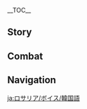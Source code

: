 {{CharacterTabs}}
{{LanguageTabs}}
__TOC__
==Story==
{{VO/Story
|character           = Rosaria
|language            = ko
|name                = 로자리아

|vo_01_01_title      = 첫 만남…
|vo_01_01_subtitle   = Hello
|vo_01_01_file       = VO_{language}{character} Hello.ogg
|vo_01_01_tx         = 가여운 신도여, 골칫거리가 있다면 날 찾아와. 근데 기도가 하고 싶은 거라면, 다른 수녀를 찾아가 봐.<br>…응? 넌 신도가 아니라고?
|vo_01_01_rm         = Gayeoun sindoyeo, golchitgeoriga itdamyeon nal chajawa. Geunde gidoga hago sipeun georamyeon, dareun sunyeoreul chajaga bwa.<br>...Eung? Neon sindoga anirago?
|vo_02_01_title      = 잡담・무료함
|vo_02_01_subtitle   = Chat: Boredom
|vo_02_01_file       = VO_{language}{character} Chat - Boredom.ogg
|vo_02_01_tx         = 아직 안 갔어?
|vo_02_01_rm         = Ajik an gasseo?
|vo_02_02_title      = 잡담・잔업
|vo_02_02_subtitle   = Chat: Overtime
|vo_02_02_file       = VO_{language}{character} Chat - Overtime.ogg
|vo_02_02_tx         = 뭐든 말 해봐. 잔업은 빼고
|vo_02_02_rm         = Mwodeun mal haebwa. Janeobeun ppaego
|vo_02_03_title      = 잡담・몬드 생활
|vo_02_03_subtitle   = Chat: Life in Mondstadt
|vo_02_03_file       = VO_{language}{character} Chat - Life in Mondstadt.ogg
|vo_02_03_tx         = 열심히 일해서 하루하루 잘 사는 게 몬드의 생활이잖아?
|vo_02_03_rm         = Yeolsimhi ilhaeseo haruharu jal saneun ge Mondeu-ui saenghwarijana?
|vo_03_01_title      = 비가 올 때…
|vo_03_01_subtitle   = When It Rains
|vo_03_01_file       = VO_{language}{character} When It Rains.ogg
|vo_03_01_tx         = 효율만 떨어져
|vo_03_01_rm         = Hyoyulman tteoreojyeo
|vo_03_02_title      = 번개가 칠 때…
|vo_03_02_subtitle   = When Thunder Strikes
|vo_03_02_file       = VO_{language}{character} When Thunder Strikes.ogg
|vo_03_02_tx         = 하, 귀찮군
|vo_03_02_rm         = Ha, gwichankun
|vo_03_03_title      = 눈이 올 때…
|vo_03_03_subtitle   = When It Snows
|vo_03_03_file       = VO_{language}{character} When It Snows.ogg
|vo_03_03_tx         = 눈 오는 날엔 조심히 움직이는 게 좋아
|vo_03_03_rm         = Nun oneul naren josimhi unjigineun ge joa
|vo_03_04_title      = 강풍이 불 때…
|vo_03_04_subtitle   = When the Wind Is Blowing
|vo_03_04_file       = VO_{language}{character} When the Wind Is Blowing.ogg
|vo_03_04_tx         = 바람의 신 바르스토바의 가호인가? 잠깐, 바르토바스였나…
|vo_03_04_rm         = Baram-ui Sin Bareuseutoba-ui gahoinga? Jamkkan, Bareutobaseuyeotna...
|vo_04_01_title      = 아침 인사…
|vo_04_01_subtitle   = Good Morning
|vo_04_01_file       = VO_{language}{character} Good Morning.ogg
|vo_04_01_tx         = 좋은 아침, 하암… 벌써 아침 기도가 시작된 거야? 너무 이르잖아
|vo_04_01_rm         = Joeun achim, ha'am... beolsseo achim gidoga sijakdoen geoya? Neomu ireujana
|vo_04_02_title      = 점심 인사…
|vo_04_02_subtitle   = Good Afternoon
|vo_04_02_file       = VO_{language}{character} Good Afternoon.ogg
|vo_04_02_tx         = 오후의 햇살은 숙면에 좋대. 너도 한번 느껴봐
|vo_04_02_rm         = Ohu-ui haetsareun sukmyeone jotdae. Neodo hanbeon neukkyeobwa
|vo_04_03_title      = 저녁 인사…
|vo_04_03_subtitle   = Good Evening
|vo_04_03_file       = VO_{language}{character} Good Evening.ogg
|vo_04_03_tx         = 저녁이네. 저녁 기도라면 난 빠질래. 이유는 없어
|vo_04_03_rm         = Jeonyeogine. Jeonyeok gidoramyeon na ppajillae. Iyuneun eopsseo
|vo_04_04_title      = 굿나잇…
|vo_04_04_subtitle   = Good Night
|vo_04_04_file       = VO_{language}{character} Good Night.ogg
|vo_04_04_tx         = 가서 쉬어. 나머지 일은 내가 처리할 테니 안심해
|vo_04_04_rm         = Gaseo swieo. Nameoji ireun naega cheorihal teni ansimhae
|vo_05_01_title      = 로자리아 자신에 대해・수녀
|vo_05_01_subtitle   = About {character}: Sister
|vo_05_01_file       = VO_{language}{character} About {character} - Sister.ogg
|vo_05_01_tx         = 나? 난 그냥 재미없는 사람이야. 보다시피 성당도, 일하는 것도 싫어하지
|vo_05_01_rm         = Na? Nan geunyang jaemieomneun saramiya. Bodasipi seongdangdo, ilhaneun geotdo sireohaji
|vo_05_02_title      = 로자리아 자신에 대해・귀찮음
|vo_05_02_subtitle   = About {character}: Troubles
|vo_05_02_file       = VO_{language}{character} About {character} - Troubles.ogg
|vo_05_02_tx         = 그 수녀들 정말 귀찮아 죽겠다니까. 사람 잡아두고 기도해라, 찬양해라. 나 여기 있다는 거 절대 말하지 마
|vo_05_02_rm         = Geu sunyeodeul jeongmal gwichana jukgetdanikka. Saram jabadugo gidohaera, chanyanghaera. Nan yeogi itdaneun geo jeoldae malhaji ma
|vo_06_01_title      = 우리에 대해・신앙
|vo_06_01_subtitle   = About Us: Beliefs
|vo_06_01_file       = VO_{language}{character} About Us - Beliefs.ogg
|vo_06_01_tx         = 신이 모든 인간을 포용할 수 있다지만 다 돌봐주진 않을걸? 안 그럼 인간의 고난이 무의미해질 거 아냐
|vo_06_01_rm         = Sini modeun inganeul poyonghal su itdajiman da dolbwajujin anneulgeol? An geureom ingan-ui gonani mu'uimihaejil geo anya
|vo_06_02_title      = 우리에 대해・기도
|vo_06_02_subtitle   = About Us: Prayer
|vo_06_02_file       = VO_{language}{character} About Us - Prayer.ogg
|vo_06_02_tx         = 기도하자. 신이나 다른 사람을 위해서가 아닌 자신을 위해서 말이야
|vo_06_02_rm         = Gidohaja. Sinina dareun sarameul wihaeseoga anin jasineul wihaeseo mariya
|vo_06_03_title      = 우리에 대해・전투
|vo_06_03_subtitle   = About Us: Battle
|vo_06_03_file       = VO_{language}{character} About Us - Battle.ogg
|vo_06_03_tx         = 무리하지 말고 도움이 필요하면 날 불러
|vo_06_03_rm         = Murihaji malgo doumi piryohamyeon nal bulleo
|vo_07_01_title      = 「신의 눈」에 대해…
|vo_07_01_subtitle   = About the Vision
|vo_07_01_file       = VO_{language}{character} About the Vision.ogg
|vo_07_01_tx         = 「신의 눈」은 실력의 증명이자 살아남았다는 훈장이기도 해…. 글쎄? 좋은 건 항상 양면성이 있기 마련이지. 「신의 눈」이 뭔지 단정 짓지 않을 거야. 나와는 서로를 증명하는 관계일 뿐이니까
|vo_07_01_rm         = "Sin-ui Nun"eun sillyeok-ui jeungmyeong'ija saranamatdaneun hunjang'igido hae.... Geulsse? Joeun geon hangsang yangmyeonseong'i itgi maryeoniji. "Sin-ui Nun"i mwonji danjeongjitji aneul geoya. Nawan seorureul jeungmyeonghaneun gwangyeil ppuninikka
|vo_07_02_title      = 하고 싶은 이야기…
|vo_07_02_subtitle   = Something to Share
|vo_07_02_file       = VO_{language}{character} Something to Share.ogg
|vo_07_02_tx         = 기분 좋아지는 얘기… 아, 만일일 뿐이지만 언젠가 해결할 수 없는 난관에 부딪히게 돼도 그게 인생의 끝이라고 생각하지 마. 누군가 널 그 곤경에서 꺼내줄지도 모르잖아?
|vo_07_02_rm         = Gibun joajineun yaegi... a, maninil ppunijiman eonjenga haegyeolhal su eomneun nangwane budichige dwaedo geuge insaeng-ui kkeuchirago saenggakhaji ma. Nugunga neol geu gongyeong'eseo kkeonaejuljido moreujana?
|vo_07_03_title      = 흥미있는 일…
|vo_07_03_subtitle   = Interesting Things
|vo_07_03_file       = VO_{language}{character} Interesting Things.ogg
|vo_07_03_tx         = 풀떼기 같은 거엔 관심 없어. 아, 민들레만 빼고. 아주 맛있는 민들레주를 만들 수 있거든. 휴식 시간에 마시는 한잔은 늦잠보다 달콤하지
|vo_07_03_rm         = Pulttegi gateun geoen gwansim eopsseo. A, mindeulleman ppaego. Aju masitneun mindeullejureul mandeul su itgeodeun. Hyusik sigane masineun hanjaneun neutjamboda dalkomhaji
|vo_08_01_title      = 다이루크에 대해…
|vo_08_01_subtitle   = About [[Diluc]]
|vo_08_01_file       = VO_{language}{character} About Diluc.ogg
|vo_08_01_tx         = 딱 보면 알잖아? 그 부잣집 도련님은 보통 내기가 아니야. 자신을 드러내지 않고, 자신감 넘치면서… 위험한 기운이 맴돌지
|vo_08_01_rm         = Ttak bomyeon aljana? Geu bujatjip doryeonnimeun botong naegiga aniya. Jasineul deureonaeji anko, jasingam neomchimyeonseo... wiheomhan giuni maemdolji
|vo_08_02_title      = 케이아에 대해…
|vo_08_02_subtitle   = About [[Kaeya]]
|vo_08_02_file       = VO_{language}{character} About Kaeya.ogg
|vo_08_02_tx         = 케이아는 술에 취해야만 본 모습이 드러나. 말만 번지르르한 건 그의 보호색인 셈이지. 하, 아무리 연기해도 다 보여. 너도 그가 취한 모습을 한번 봐야 해
|vo_08_02_rm         = Keia-neun sure chwihaeyaham bon mosseubi deureona. Malman beonjireureuhan geon geu-ui bohosaegin semiji. Ha, amuri yeongihaedo da boyeo. Neodo geuga chwihan moseubeul hanbeon bwaya hae
|vo_08_03_title      = 벤티에 대해…
|vo_08_03_subtitle   = About [[Venti]]
|vo_08_03_file       = VO_{language}{character} About Venti.ogg
|vo_08_03_tx         = 그 음유시인한텐 아주 특별한 기운이 있어…. 아직 단정 지을 순 없지만, 다른 시민들과는 뭔가 다른 것 같아
|vo_08_03_rm         = Geu eumyusi'inhanten aju teukbyeolhan giuni isseo.... Ajik danjeong jieul sun eopjjiman, dareun simindeulgwaneun mwonga dareun geot gata
|vo_08_04_title      = 바바라에 대해…
|vo_08_04_subtitle   = About [[Barbara]]
|vo_08_04_file       = VO_{language}{character} About Barbara.ogg
|vo_08_04_tx         = 바바라는 계속 내 옆에 붙어서 예배드리고 성가대에 서라고 안달이야. 설마 빅토리아가 보낸 건가?
|vo_08_04_rm         = Babara-neun gyesok nae yeope buteoseo yebaedeurigo seonggadae'e seorago andariya. Seolma Biktoria-ga bonaen geonga?
|vo_08_05_title      = 진에 대해…
|vo_08_05_subtitle   = About [[Jean]]
|vo_08_05_file       = VO_{language}{character} About Jean.ogg
|vo_08_05_tx         = 본인의 일 말고도 남의 뒤치다꺼리까지 하다니. 존경스러운 여자야
|vo_08_05_rm         = Bonin-ui il malgodo nam-ui dwichidakkeorikkaji hadani. Jongyeongseuroun yeojaya
|vo_08_06_title      = 알베도에 대해…
|vo_08_06_subtitle   = About [[Albedo]]
|vo_08_06_file       = VO_{language}{character} About Albedo.ogg
|vo_08_06_tx         = 그는 마치 낡은 방에 걸려 있는 유화 그림 같아…. 무게감 있고, 신비롭고, 속을 들여다볼 수 없지. 사연 있는 사람을 싫어하진 않아
|vo_08_06_rm         = Geuneun machi nalgeun bang'e geollyeo itneun yuhwa geurim gata.... Mugegam itgo, sinbiropgo, sogeul deuryeodabol so eopjji. Sayeon itneun sarameul sireohajin ana
|vo_08_07_title      = 리사에 대해…
|vo_08_07_subtitle   = About [[Lisa]]
|vo_08_07_file       = VO_{language}{character} About Lisa.ogg
|vo_08_07_tx         = 근무 중에 게으름 피우는 사람은 싫어. 하지만 정시 퇴근하고 싶어하는 그녀의 마음은 이해가 돼
|vo_08_07_rm         = Geunmu jung'e ge'eureum piuneun sarameun sireo. Hajiman jeongsi toegeunhago sipeohaneun geunyeo-ui maeumeun ihaega dwae
|vo_08_08_title      = 클레에 대해…
|vo_08_08_subtitle   = About [[Klee]]
|vo_08_08_file       = VO_{language}{character} About Klee.ogg
|vo_08_08_tx         = 사건 사고를 몰고 다니는 아이야. 귀여운 사고뭉치긴 하지만
|vo_08_08_rm         = Sageon sagoreul mulgo danineun aiya. Gwiyeoun sagomungchigin hajiman
|vo_08_09_title      = 바르카에 대해…
|vo_08_09_subtitle   = About [[Varka]]
|vo_08_09_file       = VO_{language}{character} About Varka.ogg
|vo_08_09_tx         = 좋은 뜻인 건 알지만, 영감처럼 잔소리가 심해. 그 녀석, 자기 사람들은 엄청 챙긴다니까
|vo_08_09_rm         = Joeun tteusin geon aljiman, yeonggamcheoreom jansoriga simhae. Geu nyeoseok, jagi saramdeureun eomcheong chaenggindanikka
|vo_08_10_title      = 아버지에 대해…
|vo_08_10_subtitle   = About Her Father
|vo_08_10_file       = VO_{language}{character} About Her Father.ogg
|vo_08_10_tx         = 아버지? 정말 괴리감이 느껴지는 단어네. 나한텐 없다고 할 수도, 한 명이 아니라고 할 수도 있지. 음? 그렇게 놀랄 일인가?
|vo_08_10_rm         = Abeoji? Jeongmal goerigami neukkyeojineun daneone. Nahanten eopttago hal sudo, han myeong'i anirago hal sudo itji. Eum? Geureoke nollal iringa?
|vo_09_01_title      = 로자리아에 대해 알기・첫 번째
|vo_09_01_subtitle   = More About {character}: I
|vo_09_01_file       = VO_{language}{character} More About {character} - 01.ogg
|vo_09_01_tx         = 일하러 온 거니까 인사치레는 됐어. 감당 안 되는 문제는 나한테 넘겨
|vo_09_01_rm         = Ilhareo on geonikka insachireneun dwaesseo. Gamdang an doeneun munjeneun nahante neomgyeo
|vo_09_02_title      = 로자리아에 대해 알기・두 번째
|vo_09_02_subtitle   = More About {character}: II
|vo_09_02_file       = VO_{language}{character} More About {character} - 02.ogg
|vo_09_02_tx         = 신을 안 믿는다고 이상한 수녀는 아니야. 세상엔 돼지고기를 싫어하는 사냥꾼, 생선을 싫어하는 어부도 있잖아? 좋아하는 것만 할 수도, 싫어하는 걸 안 할 수도 없는게 바로 일이지
|vo_09_02_rm         = Sineul an mitneundago isanghan sunyeoneun aniya. Sesang'en dwaejigogireul sireohaneun sanyangkkun, saengseoneul sireohaneun eobudo itjana? Joahaneun geotman hal sudo, sireohaneun geol an hal sudo eomneun ge baro iriji
|vo_09_03_title      = 로자리아에 대해 알기・세 번째
|vo_09_03_subtitle   = More About {character}: III
|vo_09_03_file       = VO_{language}{character} More About {character} - 03.ogg
|vo_09_03_tx         = 한잔할래? 이건 올해 만든 민들레주야. 맛이 아주 좋아
|vo_09_03_rm         = Hanjanhallae? Igeon olhae mandeun mindeullejuya. Masi aju joa
|vo_09_04_title      = 로자리아에 대해 알기・네 번째
|vo_09_04_subtitle   = More About {character}: IV
|vo_09_04_file       = VO_{language}{character} More About {character} - 04.ogg
|vo_09_04_tx         = 몬드는 오래됐지만 어린 하얀 야수야. 누군가 보호해 줘야 할 만큼 오래됐지만, 아직 어려서 홀로서기는 할 수 없지. 오직 이런 곳만이 날 필요로 해. 이곳에선 다른 수녀들이 시민을 보살피는 것처럼 나도 몬드를 자유롭고 평안하게 보살필 수 있거든. 왜 하얀색이냐고? …내가 검은색이니까
|vo_09_04_rm         = Mondeuneun oraedwaetjiman eorin hayan yasuya. Nugunga bohohae jwoya hal mankeum oraedwaetjiman, ajik eoryeoseo holloseogineun hal su eopjji. Ojik ireon gotmani nal piryoryo hae. Igoseseon dareun sunyeodeuri simineul bosalpineun geotcheoreom nado Mondeureul jayuropgo pyeong'anhage bosalpil su itgeodeun. Wae hayansaeginyago? ...Naega geomeunsaeginikka
|vo_09_05_title      = 로자리아에 대해 알기・다섯 번째
|vo_09_05_subtitle   = More About {character}: V
|vo_09_05_file       = VO_{language}{character} More About {character} - 05.ogg
|vo_09_05_tx         = 난 가끔 지난날들의 내가 존재하고 있음을 느껴…. 또 나 자신에게 기대해왔다는 것도… 너도 이런 느낌을 받은 적이 있을 거야. 그러니까 오늘날의 네가 전혀 다른 길을 가고 있더라도 절대 과거의 자신을 부정하지 마. 예전의 네가 오늘의 널 만든 거니까. 과거를 두려워 말고 용감하게 맞서봐
|vo_09_05_rm         = Nan gakkeum jinannaldeul-ui naega jonjaehago isseumeul neukkyeo.... Tto na jasinege gidaehaewatdaneun geotdo... neodo ireon neukkimeul badeun jeogi isseul geoya. Geureonikka oneulnare nega jeonhyeo dareun gireul gago itdeorado jeoldae gwageo-ui jasineul bujeonghaji ma. Yejon-ui nega oneul-ui neol mandeun geonikka. Gwageoreul duryeowo malgo yonggamhage matseobwa
|vo_10_01_title      = 로자리아의 취미…
|vo_10_01_subtitle   = {character}'s Hobbies
|vo_10_01_file       = VO_{language}{character} Hobbies.ogg
|vo_10_01_tx         = 술은 적당히 마시면 기분 좋아져. 가끔 알코올로만 해결되는 근심거리가 있지. 난 절대 취할 일 없겠지만
|vo_10_01_rm         = Sureun jeokdanghi masimyeon gibun joajyeo. Gakkeum alko'olloman haegyeoldoeneun geunsimgeoriga itji. Nan jeoldae chwihal il eopgetjiman
|vo_10_02_title      = 로자리아의 고민…
|vo_10_02_subtitle   = {character}'s Troubles
|vo_10_02_file       = VO_{language}{character} Troubles.ogg
|vo_10_02_tx         = 휴… 다음 달 합창 행사엔 정말 나가기 싫은데 빅토리아가 직접 호명했어…
|vo_10_02_rm         = Hyu... daeum dal hapchang haengsaen jeongmal nagagi sireunde Biktoriaga jikjeop homyeonghaesseo...
|vo_10_03_title      = 좋아하는 음식…
|vo_10_03_subtitle   = Favorite Food
|vo_10_03_file       = VO_{language}{character} Favorite Food.ogg
|vo_10_03_tx         = 와인에 조린 짐승고기 먹어봤어? 알코올과 고깃덩어리가 한 접시에 담겨있는 자태라니, 얼마나 근사한지 몰라
|vo_10_03_rm         = Waine jorin jimseunggogi meogeobwasseo? Alko'olgwa gogitdeong'eoriga han jeopsie damgyeoitneun jataerani, eolmana geunsahanji molla
|vo_10_04_title      = 싫어하는 음식…
|vo_10_04_subtitle   = Least Favorite Food
|vo_10_04_file       = VO_{language}{character} Least Favorite Food.ogg
|vo_10_04_tx         = 가, 감자전을 과일잼에 찍어 먹는다고? 말도 안 돼!
|vo_10_04_rm         = Ga, gamjajeoneul gwailjaeme jjigeo meokneundago? Maldo an dwae!

<!-- Receiving a Gift -->
|vo_11_01_title      = 선물 획득・첫 번째
|vo_11_01_subtitle   = Receiving a Gift: I
|vo_11_01_file       = VO_{language}{character} Receiving a Gift - 01.ogg
|vo_11_01_tx         = 우린 입맛이 비슷한 것 같네
|vo_11_01_rm         = Urin ipmasi biseuthan geot gatne
|vo_11_02_title      = 선물 획득・두 번째
|vo_11_02_subtitle   = Receiving a Gift: II
|vo_11_02_file       = VO_{language}{character} Receiving a Gift - 02.ogg
|vo_11_02_tx         = 배는 채울 수 있겠어
|vo_11_02_rm         = Baeneun chaeul su itgesseo
|vo_11_03_title      = 선물 획득・세 번째
|vo_11_03_subtitle   = Receiving a Gift: III
|vo_11_03_file       = VO_{language}{character} Receiving a Gift - 03.ogg
|vo_11_03_tx         = 너 이런 음식에 관심 있어?
|vo_11_03_rm         = Neo ireon eumsige gwansim isseo?
|vo_12_01_title      = 생일…
|vo_12_01_subtitle   = Birthday
|vo_12_01_file       = VO_{language}{character} Birthday.ogg
|vo_12_01_tx         = 오늘이 네 생일이네. 처리할 사람이나 일 같은 거 없어? 내가 도와줄게. 다른 사람한텐 비밀이야
|vo_12_01_rm         = Oneuri ne saeng'irine. Cheorihal saramina il gateun geo eopsseo? Naega dowajulge. Dareun saramhanten bimiriya
|vo_13_01_title      = 돌파의 느낌・기
|vo_13_01_subtitle   = Feelings About Ascension: Intro
|vo_13_01_file       = VO_{language}{character} Feelings About Ascension -  01.ogg
|vo_13_01_tx         = 음, 나쁘지 않네
|vo_13_01_rm         = Eum, nappeuji anne
|vo_13_02_title      = 돌파의 느낌・승
|vo_13_02_subtitle   = Feelings About Ascension: Building Up
|vo_13_02_file       = VO_{language}{character} Feelings About Ascension -  02.ogg
|vo_13_02_tx         = 뭐 도와줄까? 지금 한가한데
|vo_13_02_rm         = Mwo dowajulkka? Jigeum hangahande
|vo_13_03_title      = 돌파의 느낌・전
|vo_13_03_subtitle   = Feelings About Ascension: Climax
|vo_13_03_file       = VO_{language}{character} Feelings About Ascension -  03.ogg
|vo_13_03_tx         = 그래. 실력이 늘면 효율이 높아지니까
|vo_13_03_rm         = Geurae. Sillyeogi neulmyeon hyoyuri nopajinikka
|vo_13_04_title      = 돌파의 느낌・결
|vo_13_04_subtitle   = Feelings About Ascension: Conclusion
|vo_13_04_file       = VO_{language}{character} Feelings About Ascension -  04.ogg
|vo_13_04_tx         = 전투와 살육에 능숙한 나도 이렇게 강한 힘은 처음이야…. 고마워
|vo_13_04_rm         = Jeontuwa saryuge neungsukhan nado ireoke ganghan himeun cheoeumiya.... Gomawo
}}

==Combat==
{{Combat VO
|character           = Rosaria
|language            = ko

|skill_1_tx          = 흐앗!
|skill_1_rm          = Heuat!
|skill_2_tx          = 심판한다!
|skill_2_rm          = Simpanhanda!
|skill_3_tx          = 도망칠 생각 마!
|skill_3_rm          = Domangchil goseun eopsseo!

|burst_1_tx          = 처단한다!
|burst_1_rm          = Cheodanhanda!
|burst_2_tx          = 두려움에 떨어라!
|burst_2_rm          = Duryeoume tteoreora!
|burst_3_tx          = 잘 자…
|burst_3_rm          = Jal ja...

|sprint-s_1_file     = Sprint Start 01,Sprint Start 02,Sprint Start 03

|glider_1_file       = Deploying Wind Glider 01,Deploying Wind Glider 02,Deploying Wind Glider 03

|chest_1_tx          = …괜찮은 것도 있네
|chest_1_rm          = ...Gwaenchaneun geotdo itne
|chest_2_tx          = 뭐, 그렇게 귀찮진 않아
|chest_2_rm          = Mwo, geureoke gwichanchin ana
|chest_3_tx          = 기분 좋군
|chest_3_rm          = Gibun jokun

|low-hp_1_tx         = 의외로군…. 흥
|low-hp_1_rm         = Uioerogun.... Heung
|low-hp_2_tx         = 잔업 좀 해야겠는걸
|low-hp_2_rm         = Janeop jom haeyagetneungeol
|low-hp_3_tx         = 제법인데!
|low-hp_3_rm         = Jebeobinde!

|ally-low-hp_1_tx    = 물러서!
|ally-low-hp_1_rm    = Mulleoseo!
|ally-low-hp_2_tx    = 넌 할 만큼 했어!
|ally-low-hp_2_rm    = Neon hal mankeun haesseo!

|fallen_1_tx         = 이걸로 됐어…
|fallen_1_rm         = Igeollo dwaesseo...
|fallen_2_tx         = 이게… 운명일지도…
|fallen_2_rm         = Ige... unmyeong'iljido...
|fallen_3_tx         = 윽… 여기까진가…
|fallen_3_rm         = Euk... Yeogikkajinga...

|hit-l_1_file        = Light Hit Taken 02
|hit-l_1_tx          = 별것도 아니네
|hit-l_1_rm          = Byeolgeotdo anine
|hit-l_2_file        = Light Hit Taken 01,Light Hit Taken 03,Light Hit Taken 04,Light Hit Taken 05,Light Hit Taken 06

|hit-h_1_file        = Heavy Hit Taken 02
|hit-h_1_tx          = 쳇, 귀찮아 죽겠네!
|hit-h_1_rm          = Chet, gwichana jukgetne!
|hit-h_2_file        = Heavy Hit Taken 01,Heavy Hit Taken 03,Heavy Hit Taken 04,Heavy Hit Taken 05,Heavy Hit Taken 06

|join_1_tx           = 또 일거리가 생긴 건가?
|join_1_rm           = Tto ilgeoriga saenggin geonga?
|join_2_tx           = 같이 잘해보자고
|join_2_rm           = Gachi jalhaebojago
|join_3_tx           = 후… 최대한 빨리 끝내야지
|join_3_rm           = Hu... choedaehan ppalli kkeutnaeyaji

|atk-l_1_file        = Light Attack 01,Light Attack 02,Light Attack 03,Light Attack 04,Light Attack 05,Light Attack 06,Light Attack 07

|atk-m_1_file        = Mid Attack 01,Mid Attack 02,Mid Attack 03

|atk-h_1_file        = Heavy Attack 01,Heavy Attack 02,Heavy Attack 03

|climb_1_file        = Climbing 01,Climbing 02,Climbing 03,Climbing 04,Climbing 05

|climb-b_1_file      = Climbing Breath 01,Climbing Breath 02,Climbing Breath 03

|jump_1_file         = Jumping 01,Jumping 02,Jumping 03,Jumping 04,Jumping 05

<!--
Copy paste the following line in any section that does not have any voice files, change the X for the section's title:
'''Rosaria does not feature any X Voice-Overs'''
-->
}}

==Navigation==
{{Character Navbox|VO-KO}}

[[ja:ロサリア/ボイス/韓国語]]